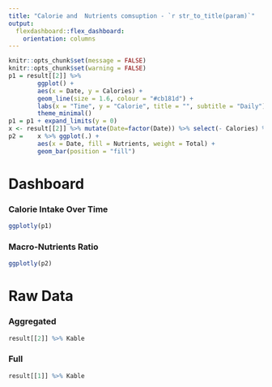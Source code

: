 ---
title: "Calorie and  Nutrients comsuption - `r str_to_title(param)`"
output:
  flexdashboard::flex_dashboard:
    orientation: columns
---


```{r, echo=F}
knitr::opts_chunk$set(message = FALSE)
knitr::opts_chunk$set(warning = FALSE)
p1 = result[[2]] %>%
        ggplot() +
        aes(x = Date, y = Calories) +
        geom_line(size = 1.6, colour = "#cb181d") +
        labs(x = "Time", y = "Calorie", title = "", subtitle = "Daily")+
        theme_minimal()
p1 = p1 + expand_limits(y = 0)
x <- result[[2]] %>% mutate(Date=factor(Date)) %>% select(- Calories) %>% gather( .,Nutrients, Total, Protein:Fat, factor_key=TRUE)
p2 =    x %>% ggplot(.) +
        aes(x = Date, fill = Nutrients, weight = Total) +
        geom_bar(position = "fill")
```

Dashboard
=======================================================================


### Calorie Intake Over Time

```{r, echo=F, }
ggplotly(p1)
```

### Macro-Nutrients Ratio

```{r, echo=F, }
ggplotly(p2)
```



Raw Data
=======================================================================


### Aggregated

```{r, echo=F, }
result[[2]] %>% Kable
```
### Full

```{r, echo=F, }
result[[1]] %>% Kable
```
